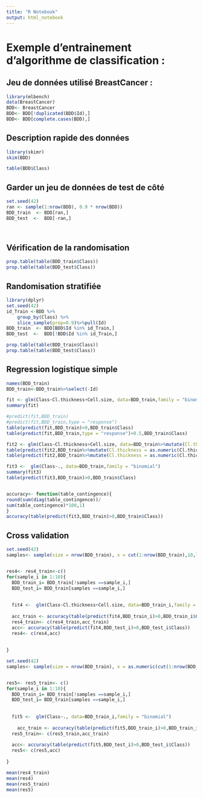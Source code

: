```yaml
---
title: "R Notebook"
output: html_notebook
---
```



# Exemple d'entrainement d'algorithme de classification : 

## Jeu de données utilisé BreastCancer : 

```r
library(mlbench)
data(BreastCancer)
BDD<- BreastCancer
BDD<- BDD[!duplicated(BDD$Id),]
BDD<- BDD[complete.cases(BDD),]
```


## Description rapide des données

```r
library(skimr)
skim(BDD)
```
```r
table(BDD$Class)

```


## Garder un jeu de données de test de côté

```r
set.seed(42)
ran <- sample(1:nrow(BDD), 0.9 * nrow(BDD)) 
BDD_train  <- BDD[ran,]
BDD_test  <-  BDD[-ran,]




```

## Vérification de la randomisation

```r
prop.table(table(BDD_train$Class))
prop.table(table(BDD_test$Class))

```

## Randomisation stratifiée

```r
library(dplyr)
set.seed(42)
id_Train <-BDD %>%
    group_by(Class) %>%
    slice_sample(prop=0.9)%>%pull(Id)
BDD_train  <- BDD[BDD$Id %in% id_Train,]
BDD_test  <-  BDD[!BDD$Id %in% id_Train,]

```


```r

prop.table(table(BDD_train$Class))
prop.table(table(BDD_test$Class))

```





## Regression logistique simple

```r
names(BDD_train)
BDD_train<-BDD_train%>%select(-Id)
```


```r
fit <- glm(Class~Cl.thickness+Cell.size, data=BDD_train,family = "binomial")
summary(fit)

#predict(fit,BDD_train)
#predict(fit,BDD_train,type = "response")
table(predict(fit,BDD_train)>0,BDD_train$Class)
table(predict(fit,BDD_train,type = "response")>0.5,BDD_train$Class)

```


```r
fit2 <- glm(Class~Cl.thickness+Cell.size, data=BDD_train%>%mutate(Cl.thickness = as.numeric(Cl.thickness), Cell.size = as.numeric(Cell.size)),family = "binomial")
table(predict(fit2,BDD_train%>%mutate(Cl.thickness = as.numeric(Cl.thickness), Cell.size = as.numeric(Cell.size)))>0,BDD_train$Class)
table(predict(fit2,BDD_train%>%mutate(Cl.thickness = as.numeric(Cl.thickness), Cell.size = as.numeric(Cell.size)),type = "response")>0.5,BDD_train$Class)
```


```r
fit3 <-  glm(Class~., data=BDD_train,family = "binomial")
summary(fit3)
table(predict(fit3,BDD_train)>0,BDD_train$Class)



```
```r
accuracy<- function(table_contingence){
round(sum(diag(table_contingence))/
sum(table_contingence)*100,1)
}
accuracy(table(predict(fit3,BDD_train)>0,BDD_train$Class))
```


## Cross validation


```r

set.seed(42)
samples<- sample(size = nrow(BDD_train), x = cut(1:nrow(BDD_train),10,labels=FALSE))


res4<- res4_train<-c()
for(sample_i in 1:10){
  BDD_train_i= BDD_train[!samples ==sample_i,]
  BDD_test_i= BDD_train[samples ==sample_i,]
  
  
  fit4 <-  glm(Class~Cl.thickness+Cell.size, data=BDD_train_i,family = "binomial")
  
  acc_train <- accuracy(table(predict(fit4,BDD_train_i)>0,BDD_train_i$Class))
  res4_train<- c(res4_train,acc_train)
  acc<- accuracy(table(predict(fit4,BDD_test_i)>0,BDD_test_i$Class))
  res4<- c(res4,acc)
  
  
}

```





```r

set.seed(42)
samples<- sample(size = nrow(BDD_train), x = as.numeric(cut(1:nrow(BDD_train),10)))


res5<- res5_train<- c()
for(sample_i in 1:10){
  BDD_train_i= BDD_train[!samples ==sample_i,]
  BDD_test_i= BDD_train[samples ==sample_i,]
  
  
  fit5 <-  glm(Class~., data=BDD_train_i,family = "binomial")
  
    acc_train <- accuracy(table(predict(fit5,BDD_train_i)>0,BDD_train_i$Class))
  res5_train<- c(res5_train,acc_train)
  
  acc<- accuracy(table(predict(fit5,BDD_test_i)>0,BDD_test_i$Class))
  res5<- c(res5,acc)
  
}

```


```r
mean(res4_train)
mean(res4)
mean(res5_train)
mean(res5)
```




  
